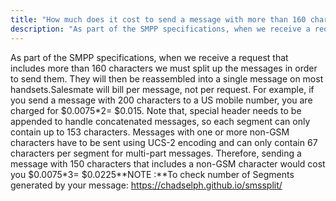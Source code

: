 ```yaml
---
title: "How much does it cost to send a message with more than 160 characters?"
description: "As part of the SMPP specifications, when we receive a request that includes more than 160 characters we must split up the messages in order to send th..."
---
```


As part of the SMPP specifications, when we receive a request that includes more than 160 characters we must split up the messages in order to send them. They will then be reassembled into a single message on most handsets.Salesmate will bill per message, not per request. For example, if you send a message with 200 characters to a US mobile number, you are charged for $0.0075\*2= $0.015. Note that, special header needs to be appended to handle concatenated messages, so each segment can only contain up to 153 characters. Messages with one or more non-GSM characters have to be sent using UCS-2 encoding and can only contain 67 characters per segment for multi-part messages. Therefore, sending a message with 150 characters that includes a non-GSM character would cost you $0.0075\*3= $0.0225**NOTE :**To check number of Segments generated by your message: https://chadselph.github.io/smssplit/
